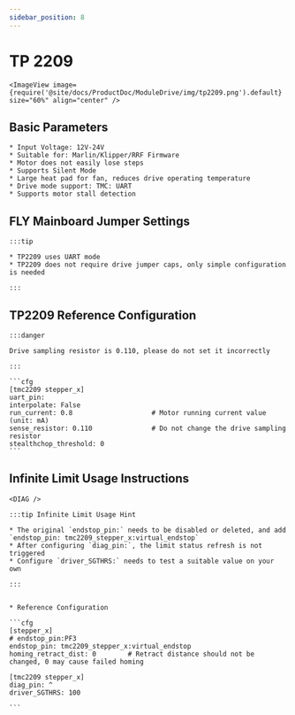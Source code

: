 ```yaml
---
sidebar_position: 8
---
```






# TP 2209

    <ImageView image={require('@site/docs/ProductDoc/ModuleDrive/img/tp2209.png').default} size="60%" align="center" />


## Basic Parameters

    * Input Voltage: 12V-24V
    * Suitable for: Marlin/Klipper/RRF Firmware
    * Motor does not easily lose steps
    * Supports Silent Mode
    * Large heat pad for fan, reduces drive operating temperature
    * Drive mode support: TMC: UART
    * Supports motor stall detection


## FLY Mainboard Jumper Settings

    :::tip

    * TP2209 uses UART mode
    * TP2209 does not require drive jumper caps, only simple configuration is needed
    
    :::


## TP2209 Reference Configuration

    :::danger

    Drive sampling resistor is 0.110, please do not set it incorrectly

    :::

    ```cfg
    [tmc2209 stepper_x]
    uart_pin: 
    interpolate: False
    run_current: 0.8                    # Motor running current value (unit: mA)
    sense_resistor: 0.110               # Do not change the drive sampling resistor
    stealthchop_threshold: 0
    ```



## Infinite Limit Usage Instructions

    <DIAG />

    :::tip Infinite Limit Usage Hint

    * The original `endstop_pin:` needs to be disabled or deleted, and add `endstop_pin: tmc2209_stepper_x:virtual_endstop`
    * After configuring `diag_pin:`, the limit status refresh is not triggered
    * Configure `driver_SGTHRS:` needs to test a suitable value on your own

    :::


    * Reference Configuration

    ```cfg
    [stepper_x]
    # endstop_pin:PF3
    endstop_pin: tmc2209_stepper_x:virtual_endstop
    homing_retract_dist: 0        # Retract distance should not be changed, 0 may cause failed homing

    [tmc2209 stepper_x]
    diag_pin: ^
    driver_SGTHRS: 100
    
    ```